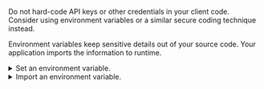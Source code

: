 

Do not hard-code API keys or other credentials in your client code. Consider using environment variables or a similar secure coding technique instead.

Environment variables keep sensitive details out of your source code. Your application imports the information to runtime.

<details>
  <summary>Set an environment variable.</summary>

In these examples, the environment variable names are in UPPER_CASE.

<Tabs groupId="languages">
<TabItem value="bash" label="Bash/Zsh">

```bash
export WEAVIATE_URL="http://localhost:8080"
export WEAVIATE_API_KEY="sAmPleKEY8FwELJILn0YDRG9gjy4hReqfInz"
```

</TabItem>
<TabItem value="powershell" label="Windows PowerShell">

```shell
$Env:WEAVIATE_URL="http://localhost:8080"
$Env:WEAVIATE_API_KEY="sAmPleKEY8FwELJILn0YDRG9gjy4hReqfInz"
```

</TabItem>
<TabItem value="cmd" label="Windows Command Prompt">

```shell
set WEAVIATE_URL=http://localhost:8080
set WEAVIATE_API_KEY=sAmPleKEY8FwELJILn0YDRG9gjy4hReqfInz
```

</TabItem>
</Tabs>

</details>

<details>
  <summary>Import an environment variable.</summary>

<Tabs groupId="languages">
<TabItem value="py4" label="Python">

```python
weaviate_url = os.getenv("WEAVIATE_URL")
weaviate_key = os.getenv("WEAVIATE_API_KEY")
```

</TabItem>
<TabItem value="js" label="JS/TS">

```js
const weaviateUrl = process.env.WEAVIATE_URL;
const weaviateKey = process.env.WEAVIATE_API_KEY;
```

</TabItem>
<TabItem value="go" label="Go">

```go
weaviateUrl := os.Getenv("WEAVIATE_URL")
weaviateKey := os.Getenv("WEAVIATE_API_KEY")
```

</TabItem>
<TabItem value="java" label="Java">

```java
String weaviateUrl = System.getenv("WEAVIATE_URL");
String weaviateKey = System.getenv("WEAVIATE_API_KEY");
```

</TabItem>
</Tabs>

</details>
